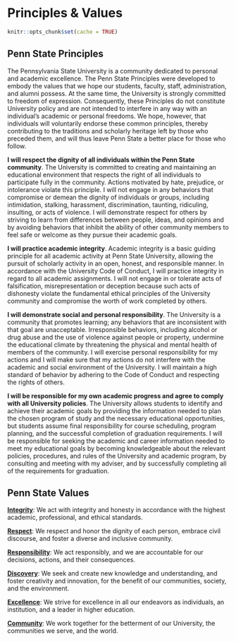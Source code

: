 # Principles & Values {- #principles}

```r
knitr::opts_chunk$set(cache = TRUE)
```

## Penn State Principles {- #psu-principles}

The Pennsylvania State University is a community dedicated to personal and academic excellence. 
The Penn State Principles were developed to embody the values that we hope our students, faculty, staff, administration, and alumni possess. 
At the same time, the University is strongly committed to freedom of expression. 
Consequently, these Principles do not constitute University policy and are not intended to interfere in any way with an individual's academic or personal freedoms. 
We hope, however, that individuals will voluntarily endorse these common principles, thereby contributing to the traditions and scholarly heritage left by those who preceded them, and will thus leave Penn State a better place for those who follow.
 
**I will respect the dignity of all individuals within the Penn State community**. 
The University is committed to creating and maintaining an educational environment that respects the right of all individuals to participate fully in the community. 
Actions motivated by hate, prejudice, or intolerance violate this principle. 
I will not engage in any behaviors that compromise or demean the dignity of individuals or groups, including intimidation, stalking, harassment, discrimination, taunting, ridiculing, insulting, or acts of violence. 
I will demonstrate respect for others by striving to learn from differences between people, ideas, and opinions and by avoiding behaviors that inhibit the ability of other community members to feel safe or welcome as they pursue their academic goals.
 
**I will practice academic integrity**. 
Academic integrity is a basic guiding principle for all academic activity at Penn State University, allowing the pursuit of scholarly activity in an open, honest, and responsible manner. 
In accordance with the University Code of Conduct, I will practice integrity in regard to all academic assignments. I will not engage in or tolerate acts of falsification, misrepresentation or deception because such acts of dishonesty violate the fundamental ethical principles of the University community and compromise the worth of work completed by others.
 
**I will demonstrate social and personal responsibility**. 
The University is a community that promotes learning; any behaviors that are inconsistent with that goal are
unacceptable. 
Irresponsible behaviors, including alcohol or drug abuse and the use of violence against people or property, undermine the educational climate by threatening the physical and mental health of members of the community. 
I will exercise personal responsibility for my actions and I will make sure that my actions do not interfere with the academic and social environment of the University. 
I will maintain a high standard of behavior by adhering to the Code of Conduct and respecting the rights of others.
 
**I will be responsible for my own academic progress and agree to comply with all University policies**. 
The University allows students to identify and achieve their academic goals by providing the information needed to plan the chosen program of study and the necessary educational opportunities, but students assume final responsibility for course scheduling, program planning, and the successful completion of graduation requirements. 
I will be responsible for seeking the academic and career information needed to meet my educational goals by becoming knowledgeable about the relevant policies, procedures, and rules of the University and academic program, by consulting and meeting with my adviser, and by successfully completing all of the requirements for graduation.
 
## Penn State Values {- #psu-values}

[**Integrity**](http://universityethics.psu.edu/examples-action#integrityexamples): We act with integrity and honesty in accordance with the highest academic, professional, and ethical standards.
 
[**Respect**](http://universityethics.psu.edu/examples-action#respectexamples): We respect and honor the dignity of each person, embrace civil discourse, and foster a diverse and inclusive community.
 
[**Responsibility**](http://universityethics.psu.edu/examples-action#responsibilityexamples): We act responsibly, and we are accountable for our decisions, actions, and their consequences.
 
[**Discovery**](http://universityethics.psu.edu/examples-action#discoveryexamples): We seek and create new knowledge and understanding, and foster creativity and innovation, for the benefit of our communities, society, and the environment.
 
[**Excellence**](http://universityethics.psu.edu/examples-action#excellenceexamples): We strive for excellence in all our endeavors as individuals, an institution, and a leader in higher education.
 
[**Community**](http://universityethics.psu.edu/examples-action#communityexamples): We work together for the betterment of our University, the communities we serve, and the world.
